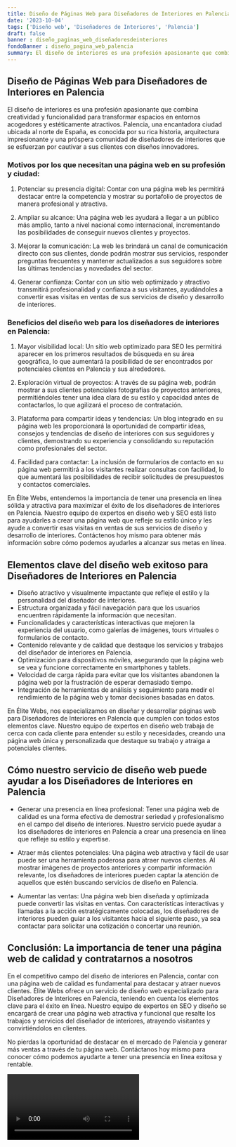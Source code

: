 ```yaml
---
title: Diseño de Páginas Web para Diseñadores de Interiores en Palencia
date: '2023-10-04'
tags: ['Diseño web', 'Diseñadores de Interiores', 'Palencia']
draft: false
banner : diseño_paginas_web_diseñadoresdeinteriores
fondoBanner : diseño_pagina_web_palencia
summary: El diseño de interiores es una profesión apasionante que combina creatividad y funcionalidad para transformar espacios en entornos acogedores y estéticamente atractivos. Palencia, una encantadora ciudad ubicada al norte de España, es conocida por su rica historia, arquitectura impresionante y una próspera comunidad de diseñadores de interiores que se esfuerzan por cautivar a sus clientes con diseños innovadores.
---
```


## Diseño de Páginas Web para Diseñadores de Interiores en Palencia

El diseño de interiores es una profesión apasionante que combina creatividad y funcionalidad para transformar espacios en entornos acogedores y estéticamente atractivos. Palencia, una encantadora ciudad ubicada al norte de España, es conocida por su rica historia, arquitectura impresionante y una próspera comunidad de diseñadores de interiores que se esfuerzan por cautivar a sus clientes con diseños innovadores.

### Motivos por los que necesitan una página web en su profesión y ciudad:

1. Potenciar su presencia digital: Contar con una página web les permitirá destacar entre la competencia y mostrar su portafolio de proyectos de manera profesional y atractiva.

2. Ampliar su alcance: Una página web les ayudará a llegar a un público más amplio, tanto a nivel nacional como internacional, incrementando las posibilidades de conseguir nuevos clientes y proyectos.

3. Mejorar la comunicación: La web les brindará un canal de comunicación directo con sus clientes, donde podrán mostrar sus servicios, responder preguntas frecuentes y mantener actualizados a sus seguidores sobre las últimas tendencias y novedades del sector.

4. Generar confianza: Contar con un sitio web optimizado y atractivo transmitirá profesionalidad y confianza a sus visitantes, ayudándoles a convertir esas visitas en ventas de sus servicios de diseño y desarrollo de interiores.

### Beneficios del diseño web para los diseñadores de interiores en Palencia:

1. Mayor visibilidad local: Un sitio web optimizado para SEO les permitirá aparecer en los primeros resultados de búsqueda en su área geográfica, lo que aumentará la posibilidad de ser encontrados por potenciales clientes en Palencia y sus alrededores.

2. Exploración virtual de proyectos: A través de su página web, podrán mostrar a sus clientes potenciales fotografías de proyectos anteriores, permitiéndoles tener una idea clara de su estilo y capacidad antes de contactarlos, lo que agilizará el proceso de contratación.

3. Plataforma para compartir ideas y tendencias: Un blog integrado en su página web les proporcionará la oportunidad de compartir ideas, consejos y tendencias de diseño de interiores con sus seguidores y clientes, demostrando su experiencia y consolidando su reputación como profesionales del sector.

4. Facilidad para contactar: La inclusión de formularios de contacto en su página web permitirá a los visitantes realizar consultas con facilidad, lo que aumentará las posibilidades de recibir solicitudes de presupuestos y contactos comerciales.

En Élite Webs, entendemos la importancia de tener una presencia en línea sólida y atractiva para maximizar el éxito de los diseñadores de interiores en Palencia. Nuestro equipo de expertos en diseño web y SEO está listo para ayudarles a crear una página web que refleje su estilo único y les ayude a convertir esas visitas en ventas de sus servicios de diseño y desarrollo de interiores. Contáctenos hoy mismo para obtener más información sobre cómo podemos ayudarles a alcanzar sus metas en línea.

<GifSeo />

<Cta />

## Elementos clave del diseño web exitoso para Diseñadores de Interiores en Palencia

- Diseño atractivo y visualmente impactante que refleje el estilo y la personalidad del diseñador de interiores.
- Estructura organizada y fácil navegación para que los usuarios encuentren rápidamente la información que necesitan.
- Funcionalidades y características interactivas que mejoren la experiencia del usuario, como galerías de imágenes, tours virtuales o formularios de contacto.
- Contenido relevante y de calidad que destaque los servicios y trabajos del diseñador de interiores en Palencia.
- Optimización para dispositivos móviles, asegurando que la página web se vea y funcione correctamente en smartphones y tablets.
- Velocidad de carga rápida para evitar que los visitantes abandonen la página web por la frustración de esperar demasiado tiempo.
- Integración de herramientas de análisis y seguimiento para medir el rendimiento de la página web y tomar decisiones basadas en datos.

En Élite Webs, nos especializamos en diseñar y desarrollar páginas web para Diseñadores de Interiores en Palencia que cumplen con todos estos elementos clave. Nuestro equipo de expertos en diseño web trabaja de cerca con cada cliente para entender su estilo y necesidades, creando una página web única y personalizada que destaque su trabajo y atraiga a potenciales clientes.

## Cómo nuestro servicio de diseño web puede ayudar a los Diseñadores de Interiores en Palencia

- Generar una presencia en línea profesional: Tener una página web de calidad es una forma efectiva de demostrar seriedad y profesionalismo en el campo del diseño de interiores. Nuestro servicio puede ayudar a los diseñadores de interiores en Palencia a crear una presencia en línea que refleje su estilo y expertise.

- Atraer más clientes potenciales: Una página web atractiva y fácil de usar puede ser una herramienta poderosa para atraer nuevos clientes. Al mostrar imágenes de proyectos anteriores y compartir información relevante, los diseñadores de interiores pueden captar la atención de aquellos que estén buscando servicios de diseño en Palencia.

- Aumentar las ventas: Una página web bien diseñada y optimizada puede convertir las visitas en ventas. Con características interactivas y llamadas a la acción estratégicamente colocadas, los diseñadores de interiores pueden guiar a los visitantes hacia el siguiente paso, ya sea contactar para solicitar una cotización o concertar una reunión.

## Conclusión: La importancia de tener una página web de calidad y contratarnos a nosotros

En el competitivo campo del diseño de interiores en Palencia, contar con una página web de calidad es fundamental para destacar y atraer nuevos clientes. Élite Webs ofrece un servicio de diseño web especializado para Diseñadores de Interiores en Palencia, teniendo en cuenta los elementos clave para el éxito en línea. Nuestro equipo de expertos en SEO y diseño se encargará de crear una página web atractiva y funcional que resalte los trabajos y servicios del diseñador de interiores, atrayendo visitantes y convirtiéndolos en clientes.

No pierdas la oportunidad de destacar en el mercado de Palencia y generar más ventas a través de tu página web. Contáctanos hoy mismo para conocer cómo podemos ayudarte a tener una presencia en línea exitosa y rentable.

<Video />

<CtaBot job='Diseñadores de Interiores' city='Palencia'/>

<Gmaps query='Palencia+españa+maps' />